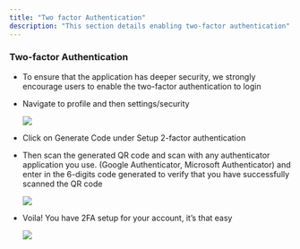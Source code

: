 ```yaml
---
title: "Two factor Authentication"
description: "This section details enabling two-factor authentication"
---
```


### **Two-factor Authentication**

* To ensure that the application has deeper security, we strongly encourage users to enable the two-factor authentication to login

* Navigate to profile and then settings/security

  ![](/images/download\(4\).webp)

* Click on Generate Code under Setup 2-factor authentication

* Then scan the generated QR code and scan with any authenticator application you use. (Google Authenticator, Microsoft Authenticator) and enter in the 6-digits code generated  to verify that you have successfully scanned the QR code

  ![](/images/download\(5\).webp)

* Voila! You have 2FA setup for your account, it’s that easy

  ![](/images/download\(6\).webp)